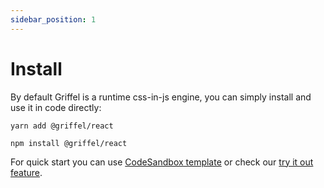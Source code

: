 ```yaml
---
sidebar_position: 1
---
```



# Install

By default Griffel is a runtime css-in-js engine, you can simply install and use it in code directly:

<Tabs>
<TabItem value="yarn" label="Yarn">

```shell
yarn add @griffel/react
```

</TabItem>
<TabItem value="npm" label="NPM">

```shell
npm install @griffel/react
```

</TabItem>
</Tabs>

For quick start you can use [CodeSandbox template](https://codesandbox.io/s/griffel-react-template-p5e8mh) or check our [try it out feature](/try-it-out).
